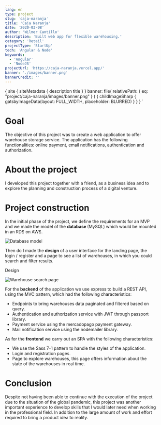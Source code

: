 ```yaml
---
lang: en
type: project
slug: 'caja-naranja'
title: 'Caja Naranja'
date: '2020-03-08'
author: 'Wilmer Cantillo'
description: 'Built web app for flexible warehousing.'
category: 'Retail'
projectType: 'StartUp'
tech: 'Angular & Node'
keywords:
  - 'Angular'
  - 'NodeJS'
projectUrl: 'https://caja-naranja.vercel.app/'
banner: './images/banner.png'
bannerCredit: ''
---
```


  {
    site {
      siteMetadata {
        description
        title
      }
    }
    banner: file(
      relativePath: { eq: "project/caja-naranja/images/banner.png" }
    ) {
      childImageSharp {
        gatsbyImageData(layout: FULL_WIDTH, placeholder: BLURRED)
      }
    }
  }
`

# Goal

The objective of this project was to create a web application to offer warehouse
storage service. The application has the following functionalities: online
payment, email notifications, authentication and authorization.

# About the project

I developed this project together with a friend, as a business idea and to
explore the planning and construction process of a digital venture.

# Project construction

In the initial phase of the project, we define the requirements for an MVP and
we made the model of the <b> database </b> (MySQL) which would be mounted in an
RDS on AWS.

![Database model](./images/db-model.png)

Then do I made the **design** of a user interface for the landing page, the
login / register and a page to see a list of warehouses, in which you could
search and filter results.

<Link
  target="_ blank"
  href="https://www.figma.com/file/1SAUghYzdS9fmC4LVDnCjh/caja-Naranja?node-id=0%3A1"
>
  <Badge
    variant="subtle"
    colorScheme="black"
    textTransform="capitalize"
    float="right"
    display="flex"
    alignItems="center"
  >
    <Text marginRight="0.4rem">Design</Text>
    <FaExternalLinkAlt />
  </Badge>
</Link>

![Warehouse search page](./images/search-warehouse.png)

For the **backend** of the application we use express to build a REST API, using
the MVC pattern, which had the following characteristics:

- Endpoints to bring warehouses data paginated and filtered based on query.
- Authentication and authorization service with JWT through passport library.
- Payment service using the mercadopago payment gateway.
- Mail notification service using the nodemailer library.

As for the **frontend** we carry out an SPA with the following characteristics:

- We use the Sass 7-1 pattern to handle the styles of the application.
- Login and registration pages.
- Page to explore warehouses, this page offers information about the state of
  the warehouses in real time.

# Conclusion

Despite not having been able to continue with the execution of the project due
to the situation of the global pandemic, this project was another important
experience to develop skills that I would later need when working in the
professional field. In addition to the large amount of work and effort required
to bring a product idea to reality.

